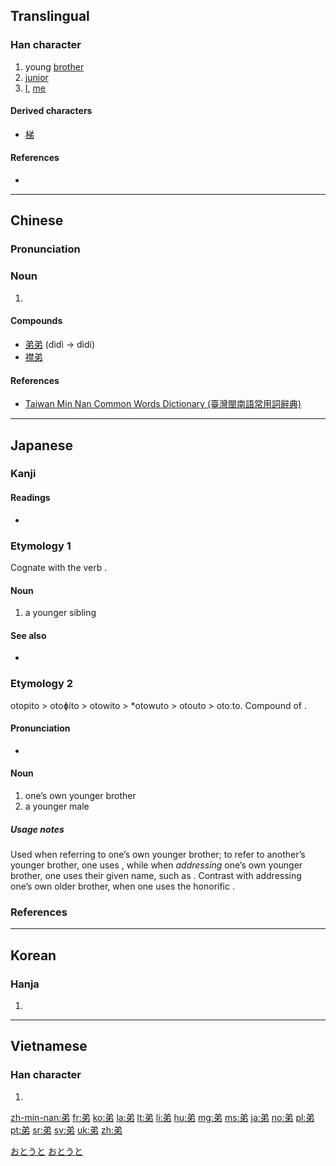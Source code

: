 ==Translingual==

===Han character===
{{stroke order}}

{{Han char|rn=57|rad=弓|as=04|sn=7|four=80227|canj=CNLH|ids=⿹丿弚}}

# young [[brother]]
# [[junior]]
# [[I]], [[me]]

====Derived characters====
* [[梯]]

====References====
* {{Han ref|kx=0357.170|dkj=09737|dj=0673.190|hdz=10244.100|uh=5F1F|ud=24351|bh=A7CC|bd=42956}}

----

==Chinese==
{{zh-forms}}

===Pronunciation===
{{zh-pron
|m=dì
|c=dai6,tai5
|h=
|mn=tī/tē
|mn_note=tī - vernacular, tē - literary
|w=
|mc=y
|oc=y
|ma=|ma2=
|cat=n,a,pron
}}

===Noun===
{{zh-noun}}

# {{rfdef|lang=zh}}

====Compounds====
* [[弟弟]] (dìdì -> dìdi)
* [[襟弟]]

====References====
* [http://twblg.dict.edu.tw/holodict_new/result_detail.jsp?n_no=3144&curpage=1&sample=%E5%BC%9F&radiobutton=1&querytarget=1&limit=20&pagenum=1&rowcount=19 Taiwan Min Nan Common Words Dictionary (臺灣閩南語常用詞辭典)]

----

==Japanese==

===Kanji===
{{ja-kanji|grade=2|rs=弓04}}

====Readings====
* {{ja-readings
|goon=[[だい]] (dai)
|kanon=[[てい]] (tei)
|kanyoon=[[で]] (de)
|kun=[[おとうと]] (otouto)}}

===Etymology 1===
Cognate with the verb {{m|ja|劣る|tr=otoru||to be lesser, inferior}}.

====Noun====
{{ja-noun|おと}}

# a younger sibling

====See also====
* {{ja-r|劣る|おとる}}

===Etymology 2===
otopito > otoɸito > otowito > *otowuto > otouto > otoːto. Compound of {{compound|弟|t1=younger sibling|tr1=oto|人|t2=person|tr2=hito|lang=ja}}.

====Pronunciation====
* {{ja-pron|おとうと|y=k|acc=4|acc_ref=NHK}}

====Noun====
{{ja-noun|おとうと}}

# one’s own younger brother
# a younger male

=====Usage notes=====
Used when referring to one’s own younger brother; to refer to another’s younger brother, one uses {{term|弟さん|lang=ja|tr=otōtosan}}, while when ''addressing'' one’s own younger brother, one uses their given name, such as {{term|太郎|lang=ja|tr=Tarō}}. Contrast with addressing one’s own older brother, when one uses the honorific {{term|お兄さん|lang=ja|tr=oniisan}}.

===References===
<references/>

[[Category:1000 Japanese basic words|おとうと]]
[[Category:ja:Family|おとうと]]

----

==Korean==

===Hanja===
{{ko-hanja|hangeul=제|rv=je|mr=che|y=cey|eumhun=아우|ehrv=au|ehmr=au|ehy=awu}}

# {{defn|lang=ko|sort=弓04}}

----

==Vietnamese==

===Han character===
{{vi-hantu|[[đệ]], [[dễ]]|rs=弓04}}

# {{defn|lang=vi|sort=弓04}}

[[zh-min-nan:弟]]
[[fr:弟]]
[[ko:弟]]
[[la:弟]]
[[lt:弟]]
[[li:弟]]
[[hu:弟]]
[[mg:弟]]
[[ms:弟]]
[[ja:弟]]
[[no:弟]]
[[pl:弟]]
[[pt:弟]]
[[sr:弟]]
[[sv:弟]]
[[uk:弟]]
[[zh:弟]]